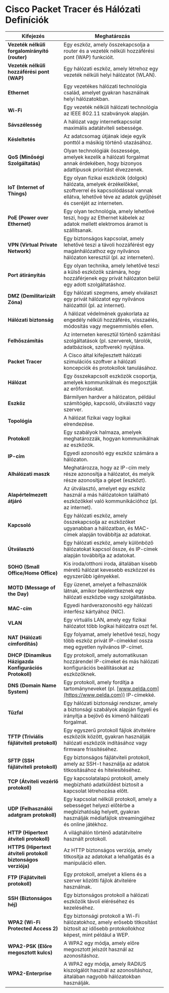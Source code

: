 # Cisco Packet Tracer és Hálózati Definíciók

| Kifejezés                                      | Meghatározás                                                                                                                                              |
| ---------------------------------------------- | --------------------------------------------------------------------------------------------------------------------------------------------------------- |
| **Vezeték nélküli forgalomirányító (router)**                  | Egy eszköz, amely összekapcsolja a router és a vezeték nélküli hozzáférési pont (WAP) funkcióit.                                                           |
| **Vezeték nélküli hozzáférési pont (WAP)**      | Egy hálózati eszköz, amely létrehoz egy vezeték nélküli helyi hálózatot (WLAN).                                                                              |
| **Ethernet**                                   | Egy vezetékes hálózati technológia család, amelyet gyakran használnak helyi hálózatokban.                                                                   |
| **Wi-Fi**                                      | Egy vezeték nélküli hálózati technológia az IEEE 802.11 szabványok alapján.                                                                                  |
| **Sávszélesség**                               | A hálózat vagy internetkapcsolat maximális adatátviteli sebessége.                                                                                          |
| **Késleltetés**                                | Az adatcsomag útjának ideje egyik ponttól a másikig történő utazásához.                                                                                     |
| **QoS (Minőségi Szolgáltatás)**                | Olyan technológiák összessége, amelyek kezelik a hálózati forgalmat annak érdekében, hogy bizonyos adattípusok prioritást élvezzenek.                       |
| **IoT (Internet of Things)**                     | Egy olyan fizikai eszközök (dolgok) hálózata, amelyek érzékelőkkel, szoftverrel és kapcsolódással vannak ellátva, lehetővé téve az adatok gyűjtését és cseréjét az interneten. |
| **PoE (Power over Ethernet)**     | Egy olyan technológia, amely lehetővé teszi, hogy az Ethernet kábelek az adatok mellett elektromos áramot is szállítsanak.                                 |
| **VPN (Virtual Private Network)**               | Egy biztonságos kapcsolat, amely lehetővé teszi a távoli hozzáférést egy magánhálózathoz egy nyilvános hálózaton keresztül (pl. az interneten).                |
| **Port átirányítás**                           | Egy olyan technika, amely lehetővé teszi a külső eszközök számára, hogy hozzáférjenek egy privát hálózaton belül egy adott szolgáltatáshoz.                    |
| **DMZ (Demilitarizált Zóna)**                  | Egy hálózati szegmens, amely elválaszt egy privát hálózatot egy nyilvános hálózattól (pl. az internet).                                                      |
| **Hálózati biztonság**                         | A hálózat védelmének gyakorlata az engedély nélküli hozzáférés, visszaélés, módosítás vagy megsemmisítés ellen.                                             |
| **Felhőszámítás**                              | Az interneten keresztül történő számítási szolgáltatások (pl. szerverek, tárolók, adatbázisok, szoftverek) nyújtása.                                        |
| **Packet Tracer**                              | A Cisco által kifejlesztett hálózati szimulációs szoftver a hálózati koncepciók és protokollok tanulásához.                                                 |
| **Hálózat**                                    | Egy összekapcsolt eszközök csoportja, amelyek kommunikálnak és megosztják az erőforrásokat.                                                                 |
| **Eszköz**                                     | Bármilyen hardver a hálózaton, például számítógép, kapcsoló, útválasztó vagy szerver.                                                                       |
| **Topológia**                                  | A hálózat fizikai vagy logikai elrendezése.                                                                                                                |
| **Protokoll**                                  | Egy szabályok halmaza, amelyek meghatározzák, hogyan kommunikálnak az eszközök.                                                                             |
| **IP-cím**                                     | Egyedi azonosító egy eszköz számára a hálózaton.                                                                                                           |
| **Alhálózati maszk**                           | Meghatározza, hogy az IP-cím mely része azonosítja a hálózatot, és melyik része azonosítja a gépet (eszközt).                                                |
| **Alapértelmezett átjáró**                      | Az útválasztó, amelyet egy eszköz használ a más hálózatokon található eszközökkel való kommunikációhoz (pl. az internet).                                 |
| **Kapcsoló**                                   | Egy hálózati eszköz, amely összekapcsolja az eszközöket ugyanabban a hálózatban, és MAC-címek alapján továbbítja az adatokat.                               |
| **Útválasztó**                                 | Egy hálózati eszköz, amely különböző hálózatokat kapcsol össze, és IP-címek alapján továbbítja az adatokat.                                                 |
| **SOHO (Small Office/Home Office)**                                       | Kis iroda/otthoni iroda, általában kisebb méretű hálózat kevesebb eszközzel és egyszerűbb igényekkel.                                                       |
| **MOTD (Message of the Day)**                       | Egy üzenet, amelyet a felhasználók látnak, amikor bejelentkeznek egy hálózati eszközbe vagy szolgáltatásba.                                                 |
| **MAC-cím**                                    | Egyedi hardverazonosító egy hálózati interfész kártyához (NIC).                                                                                            |
| **VLAN**                                       | Egy virtuális LAN, amely egy fizikai hálózatot több logikai hálózatra oszt fel.                                                                               |
| **NAT (Hálózati címfordítás)**                 | Egy folyamat, amely lehetővé teszi, hogy több eszköz privát IP-címekkel ossza meg egyetlen nyilvános IP-címet.                                            |
| **DHCP (Dinamikus Házigazda Konfigurációs Protokoll)** | Egy protokoll, amely automatikusan hozzárendel IP-címeket és más hálózati konfigurációs beállításokat az eszközöknek.                                   |
| **DNS (Domain Name System)**                   | Egy protokoll, amely fordítja a tartományneveket (pl. [www.pelda.com](https://www.pelda.com)) IP-címekké.                                                 |
| **Tűzfal**                                     | Egy hálózati biztonsági rendszer, amely a biztonsági szabályok alapján figyeli és irányítja a bejövő és kimenő hálózati forgalmat.                         |
| **TFTP (Triviális fájlátviteli protokoll)**     | Egy egyszerű protokoll fájlok átvitelére eszközök között, gyakran használják hálózati eszközök indításához vagy firmware frissítéséhez.                     |
| **SFTP (SSH fájlátviteli protokoll)**          | Egy biztonságos fájlátviteli protokoll, amely az SSH-t használja az adatok titkosításához és hitelesítéséhez.                                             |
| **TCP (Átviteli vezérlő protokoll)**            | Egy kapcsolatalapú protokoll, amely megbízható adatküldést biztosít a kapcsolat létrehozása előtt.                                                       |
| **UDP (Felhasználói adatgram protokoll)**       | Egy kapcsolat nélküli protokoll, amely a sebességet helyezi előtérbe a megbízhatóság helyett, gyakran használják médiafájlok streamingjéhez és online játékhoz. |
| **HTTP (Hipertext átviteli protokoll)**         | A világhálón történő adatátvitelre használt protokoll.                                                                                                      |
| **HTTPS (Hipertext átviteli protokoll biztonságos verziója)** | Az HTTP biztonságos verziója, amely titkosítja az adatokat a lehallgatás és a manipuláció ellen.                                                         |
| **FTP (Fájlátviteli protokoll)**               | Egy protokoll, amelyet a kliens és a szerver közötti fájlok átvitelére használnak.                                                                           |
| **SSH (Biztonságos héj)**                      | Egy biztonságos protokoll a hálózati eszközök távoli eléréséhez és kezeléséhez.                                                                              |
| **WPA2 (Wi-Fi Protected Access 2)**            | Egy biztonsági protokoll a Wi-Fi hálózatokhoz, amely erősebb titkosítást biztosít az idősebb protokollokhoz képest, mint például a WEP.                      |
| **WPA2-PSK (Előre megosztott kulcs)**           | A WPA2 egy módja, amely előre megosztott jelszót használ az azonosításhoz.                                                                                   |
| **WPA2-Enterprise**                            | A WPA2 egy módja, amely RADIUS kiszolgálót használ az azonosításhoz, általában nagyobb hálózatokban használják.                                             |
